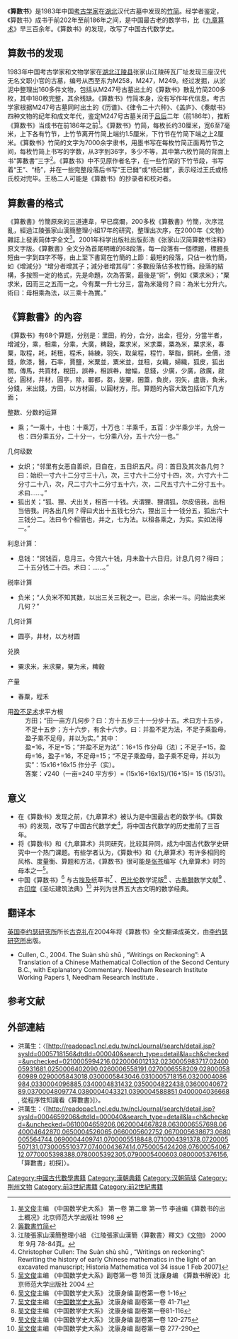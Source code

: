 {{Infobox 古籍
|image =
|图像说明=
|全名 = 《'''算数书'''》
|原名 =
|別名 =
|撰者 = 作者已不可考
|託名作者 =
|編集者 =
|輯錄者 =
|文字 = [[中文|中文]]
|國家 = [[中國|中國]]
|成書年代 = 前202年至前186年之间
|亡佚年代 =
|偽託年代 =
|注解者 =
|篇數 =
|原書篇數 =
|今本篇數 =
|卷數 =六卷
|原書卷數 =
|今本卷數 =
|章回 =
|最初著錄 =
|版本 =1983年发现的[[张家山汉墓竹简|张家山汉墓竹简]]
|分類 = 
|题材=是中国最古老的数学书
|注疏=
}}
《'''算数书'''》是1983年中国[[考古学家|考古学家]]在[[湖北|湖北]]汉代古墓中发现的[[竹简|竹简]]。经学者鉴定，《算数书》成书于前202年至前186年之间，是中国最古老的数学书，比《[[九章算术|九章算术]]》早三百余年。《算数书》的发现，改写了中国古代数学史。

==算数书的发现==
1983年中国考古学家和文物学家在[[湖北|湖北]][[江陵县|江陵县]]张家山江陵砖瓦厂址发现三座汉代无名文职小官的古墓，编号从西至东为M258，M247，M249。经过发掘，从淤泥中整理出160多件文物，包括从M247号古墓出土的《算数书》散乱竹简200多枚，其中180枚完整，其余残缺。《算数书》竹简本身，没有写作年代信息。考古学家根据M247号古墓同时出土的《历谱》、《律令二十六种》、《盖庐》、《奏献书》四种文物的纪年和成文年代，鉴定M247号古墓关闭于[[吕后|吕后]]二年（前186年），推断《算数书》当成书在前186年之前<ref>[[吴文俊|吴文俊]]主编 《中国数学史大系》 第一卷 第二章 第一节 李迪编《算数书的出土概况》北京师范大学出版社 1998 {{ISBN|7-303-04555-4}}</ref>。《算数书》竹简，每枚长约30厘米，宽6至7毫米，上下各有竹节，上竹节离开竹简上端约1.5厘米，下竹节在竹简下端之上2厘米。《算数书》竹简的文字为7000余字隶书，用墨书写在每枚竹简正面两竹节之间，每枚竹简上书写的字数，从3字到36字，多少不等，其中第六枚竹简的背面上书“筭數書”三字<ref>[http://www.sciencedirect.com/cache/MiamiImageURL/B6WG9-4JMKWR7-1-CP/0?wchp=dGLbVtb-zSkzV 筭數書竹简] </ref>。《算数书》中不见原作者名字，在一些竹简的下竹节段，书写着“王”、“杨”，并在一些完整段落后书写“王已雠”或“杨已雠”，表示经过王氏或杨氏校对完毕。王杨二人可能是《算数书》的抄录者和校对者。

==算數書的格式==
《算數書》竹簡原來的三道連韋，早已腐爛，200多枚《算數書》竹簡，次序混亂，經過江陵張家山漢簡整理小組17年的研究，整理出次序，在2000年《文物》雜誌上發表简体字全文<ref>江陵張家山漢簡整理小組 《江陵張家山漢簡〈算數書〉釋文》《[[文物|文物]]》 2000年 9月 78-84頁。</ref>。2001年科学出版社出版彭浩《张家山汉简算数书注释》原文字版。《算數書》全文分為首尾明確的68段落，每一段落有一個標題，標題長短由一字到四字不等，由上至下書寫在竹簡的上節：最短的段落，只佔一枚竹簡，如《增減分》“增分者增其子；減分者增其母”：多數段落佔多枚竹簡。段落的結構，多按照一定的格式，先是命題，次為答案，最後是“術”，例如《粟求米》；“粟求米，因而三之五而一之。今有粟一升七分三，當為米幾何？曰：為米七分升六。術曰：母相乘為法，以三乘十為實。”

==《算數書》的內容==
《算数书》有68个算题，分别是：里田，約分，合分，出金，徑分，分當半者，增減分，乘，相乘，分乘，大廣，粺穀，粟求米，米求粟，粟為米，粟求米，春粟，取程，耗，耗租，程禾，絲練，羽矢，取枲程，程竹，挐脂，銅耗，金價，漆錢，飲漆，醫，石率，賈鹽，米粟並，粟米並，並租，女織，婦織，狐皮，狐出關，傳馬，共買材，稅田，誤帣，租誤帣，繒幅，息錢，少廣，少廣，啟廣，啟從，圓材，井材，圓亭，除，鄆都，芻，旋粟，囷蓋，負炭，羽矢，盧唐，負米，分錢，米出錢，方田，以方材圓，以圓材方，形。算题的內容大致包括如下几方面；

;整数、分数的运算
*乘；“一乘十，十也：十乘万，十万也：半乘千，五百：少半乘少半，九份一也：四分乘五分，二十分一，七分乘八分，五十六分一也。”

;几何级数
*女织；“邻里有女恶自善织，日自在，五日织五尺。问：首日及其次各几何？曰：始织一寸六十二分寸三十八，次，三寸六十二分寸十四，次，六寸六十二分寸二十八，次，尺二寸六十二分寸五十六，次，二尺五寸六十二分寸五十。术曰……。”
*狐出关；“狐、狸、犬出关，租百一十钱。犬谓狸、狸谓狐，尔皮倍我，出租当倍我。问各出几何？得曰犬出十五钱七分六，狸出三十一钱分五，狐出六十三钱分二。法曰令个相倍也，并之，七为法。以租各乘之，为实。实如法得一。”

;利息计算：
*息钱：“贷钱百，息月三。今贷六十钱，月未盈十六日归，计息几何？得曰；二十五分钱二十四。术曰：……。”

;税率计算
*负米；“人负米不知其数，以出三关三税之一。已出，余米一斗。问始出卖米几何？”

;几何计算
*圆亭，井材，以方材圆

;兑换
*粟求米，米求粟，粟为米，粺穀

;产量
*春粟，程禾

;用[[盈不足术|盈不足术]]求平方根
:方田；“田一亩方几何步？曰：方十五步三十一分步十五。术曰方十五步，不足十五步；方十六步，有余十六步。曰：并盈不足为法，不足子乘盈母，盈子乘不足母，并以为实。” 其中：
:盈=16，不足=15；“并盈不足为法”：16+15 作分母（法）；不足子=15，盈母=16，盈子=16，不足母=15；“不足子乘盈母，盈子乘不足母，并以为实”：15x16+16x15 作分子（实）。
:答案：√240（一亩=240 平方步）= (15x16+16x15)/(16+15)= 15 (15/31)。

==意义==
*在《算数书》发现之前，《九章算术》被认为是中国最古老的数学书。《算数书》的发现，改写了中国古代数学史<ref>Christopher Cullen: The Suàn shù shū , “Writings on reckoning”: Rewriting the history of early Chinese mathematics in the light of an excavated manuscript; Historia Mathematica vol 34 issue 1 Feb 2007[http://www.sciencedirect.com/science?_ob=ArticleURL&_udi=B6WG9-4JMKWR7-1&_user=10&_coverDate=02%2F28%2F2007&_rdoc=12&_fmt=full&_orig=browse&_srch=%23toc%236817%239999%23999999999%2399999!&_cdi=6817&_docanchor=&_artOutline=Y&view=c&_acct=C000050221&_version=1&_urlVersion=0&_userid=10&md5=cec4bc0239e617f6ca42f1e97c3e29b0#sec004]{{Dead link|date=2019年12月 |bot=InternetArchiveBot |fix-attempted=yes }}</ref>，将中国古代数学的历史推前了三百年。
*将《算数书》和《九章算术》共同研究，比较其异同，成为中国古代数学史研究中一个热门课题。有些学者认为，《算数书》和《九章算术》有许多相同的风格、度量衡、算题和方法，《算数书》很可能是[[张苍|张苍]]编写《九章算术》时的母本之一<ref>[[吴文俊|吴文俊]]主编 《中国数学史大系》副卷第一卷 18页 沈康身编 《算数书解说》北京师范大学出版社 2004  {{ISBN|7-303-05292-5}}</ref>。
*中国《算数书》<ref>[[吴文俊|吴文俊]]主编 《中国数学史大系》 沈康身编 副卷第一卷 1-16</ref> 与古[[埃及|埃及]]纸草书<ref>[[吴文俊|吴文俊]]主编 《[[中国数学史大系|中国数学史大系]]》 沈康身编 副卷第一卷 41-71</ref> 、[[巴比伦|巴比伦]]数学泥版<ref>[[吴文俊|吴文俊]]主编 《中国数学史大系》 沈康身编 副卷第一卷81-116</ref> 、古[[希腊|希腊]]数学文献<ref>[[吴文俊|吴文俊]]主编 《中国数学史大系》 沈康身编 副卷第一卷 120-275</ref> 、古[[印度|印度]]《圣坛建筑法典》<ref>[[吴文俊|吴文俊]]主编 《中国数学史大系》 沈康身编 副卷第一卷 277-290</ref> 并列为世界五大古文明的数学经典。

==翻译本==
[[英国|英国]][[李约瑟研究所|李约瑟研究所]]所长[[古克礼|古克礼]]在2004年将《算数书》全文翻译成英文，由[[李约瑟研究所|李约瑟研究所]]出版。
*Cullen, C., 2004. The Suàn shù shū , “Writings on Reckoning”: A Translation of a Chinese Mathematical Collection of the Second Century B.C., with Explanatory Commentary. Needham Research Institute Working Papers 1, Needham Research Institute {{ISBN|0-9546771-0-2}}.

==参考文献==
<div class="references-small">
<references />
</div>
==外部連結==
*洪萬生：〈[http://readopac1.ncl.edu.tw/nclJournal/search/detail.jsp?sysId=0005718156&dtdId=000040&search_type=detail&la=ch&checked=&unchecked=0210005994216,0220006012132,0230005983717,0240005931681,0250006402090,0260006558191,0270006558209,0280005860989,0290005843018,0300005843046,0310005718156,0320004086984,0330004096885,0340004831432,0350004822438,0360004067289,0370004809774,0380004043321,0390004588851,0400004036668, 從程序性知識看《算數書》]〉。
*洪萬生：〈[http://readopac1.ncl.edu.tw/nclJournal/search/detail.jsp?sysId=0004659206&dtdId=000040&search_type=detail&la=ch&checked=&unchecked=0610004659206,0620004667828,0630006557698,0640004642870,0650004526065,0660005602752,0670005638673,0680005564744,0690004409741,0700005518848,0710004391378,0720005507131,0730005510377,0740004367414,0750005424208,0760005406712,0770005398388,0780005392305,0790005400603,0800005376156, 「算數書」初探]〉。
{{中国数学史}}
[[Category:中國古代數學書籍|Category:中國古代數學書籍]]
[[Category:漢朝典籍|Category:漢朝典籍]]
[[Category:汉朝简牍|Category:汉朝简牍]]
[[Category:荆州文物|Category:荆州文物]]
[[Category:前3世紀書籍|Category:前3世紀書籍]]
[[Category:前2世紀書籍|Category:前2世紀書籍]]
